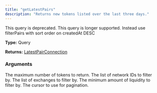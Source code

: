 ```yaml
---
title: "getLatestPairs"
description: "Returns new tokens listed over the last three days."
---
```


<Warning>
  This query is deprecated. This query is longer supported. Instead use filterPairs with sort order on createdAt DESC
</Warning>

**Type:** Query

**Returns:** [LatestPairConnection](/api-reference/types/latestpairconnection)

### Arguments

<ResponseField name="limit" type="Int">
  The maximum number of tokens to return.
</ResponseField>

<ResponseField name="networkFilter" type="[Int!]">
  The list of network IDs to filter by.
</ResponseField>

<ResponseField name="exchangeFilter" type="[String!]">
  The list of exchanges to filter by.
</ResponseField>

<ResponseField name="minLiquidityFilter" type="Int">
  The minimum amount of liquidity to filter by.
</ResponseField>

<ResponseField name="cursor" type="String">
  The cursor to use for pagination.
</ResponseField>

